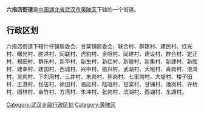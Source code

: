 {{中国乡级行政区
|行政区全称 = 六指店街道
|景观照片文件名 = 
|景观照片描述 = 
|汉语拼音 =
|其他语言 = 
|其他语言名称 = 
|位置图文件名 = 
|位置图描述 = 
|自定义图片=
|上级行政区 = [[湖北省|湖北省]][[武汉市|武汉市]][[黄陂区|黄陂区]]
|行政区类别 = 街道
|行政区划代码 = 
|行政区划 = 
|村委会 = 
|居委会 = 
|建置时间 = 
|领导职位 = 
|领导名称 = 
|政府驻地 = 
|毗邻 = 
|地理坐标 = 
|总面积 = 
|总人口 = 
|户籍人口 = 
|户籍人口年份 = 
|常住人口 = 
|常住人口年份 = 
|人口密度 = 
|GDP = 
|邮政编码 = 
|电话区号 = 
|官方网站 = 
|网站名称 = 
}}
'''六指店街道'''是[[中华人民共和国|中国]][[湖北省|湖北省]][[武汉市|武汉市]][[黄陂区|黄陂区]]下辖的一个街道。

== 行政区划 ==

六指店街道下辖什仔铺居委会、甘棠铺居委会、联合村、群建村、建民村、红光村、曙光村、胜洪村、同联村、虎豹村、金咀村、同建村、建设村、群合村、定正村、郑田村、群乐村、新华村、新生村、新红村、新联村、新集村、新建村、新胜村、建幸村、建国村、西城村、兴中村、振兴村、武湖村、大咀村、肖岗村、港湾村、吴岗村、下刘湾村、三井村、朱岗村、熊岗村、七里岗村、大堤村、楼子田村、王港村、张店村、徐田村、骆店村、陆咀村、甘棠村、甘铺村、潘岗村、许桥村、团林村、金竹村、方湾村、朱冲村、张岗村、滨湖村、西湖村、东湖村。

{{湖北小作品}}
{{黄陂区行政区划}}

[[Category:武汉乡级行政区划|Category:武汉乡级行政区划]]
[[Category:黄陂区|Category:黄陂区]]